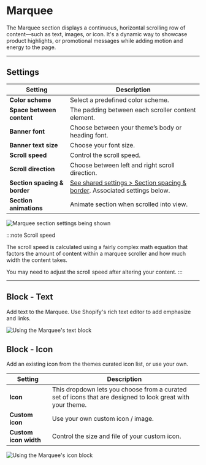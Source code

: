 # Marquee

The Marquee section displays a continuous, horizontal scrolling row of content—such as text, images, or icon. It's a dynamic way to showcase product highlights, or promotional messages while adding motion and energy to the page.

---

## Settings

| Setting               | Description                                                                 |
|------------------------|-----------------------------------------------------------------------------|
| **Color scheme**         | Select a predefined color scheme. |
| **Space between content**         | The padding between each scroller content element.                        |
| **Banner font**| Choose between your theme’s body or heading font. |
| **Banner text size**        | Choose your font size. |
| **Scroll speed**       |  Control the scroll speed. |
| **Scroll direction**       | Choose between left and right scroll direction. |
| **Section spacing & border**     | [See shared settings > Section spacing & border](#spacing-and-border). Associated settings below.                    |
| **Section animations**     | Animate section when scrolled into view.                    |

![Marquee section settings being shown](./img/marquee-1-settings.gif)

:::note Scroll speed

The scroll speed is calculated using a fairly complex math equation that factors the amount of content within a marquee scroller and how much width the content takes.

You may need to adjust the scroll speed after altering your content.
:::


---


<SharedSettings />


<SpacingAndBorder />

## Block - Text

Add text to the Marquee. Use Shopify's rich text editor to add emphasize and links.

![Using the Marquee's text block](./img/marquee-2-block-text.gif)

## Block - Icon

Add an existing icon from the themes curated icon list, or use your own.

| Setting               | Description                                                                 |
|------------------------|-----------------------------------------------------------------------------|
| **Icon**         | This dropdown lets you choose from a curated set of icons that are designed to look great with your theme. |
| **Custom icon**         | Use your own custom icon / image.                        |
| **Custom icon width** | Control the size and file of your custom icon. |

![Using the Marquee's icon block](./img/marquee-3-block-icon.gif)